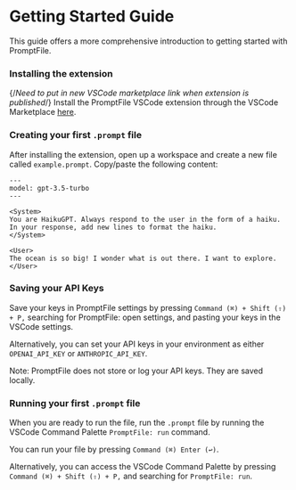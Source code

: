 
# Getting Started Guide

This guide offers a more comprehensive introduction to getting started with PromptFile.

<Steps>

### **Installing the extension**
{/*Need to put in new VSCode marketplace link when extension is published*/}
Install the PromptFile VSCode extension through the VSCode Marketplace [here]().

### **Creating your first `.prompt` file**

After installing the extension, open up a workspace and create a new file called `example.prompt`. Copy/paste the following content:

```prompt copy filename="example.prompt"
---
model: gpt-3.5-turbo
---

<System>
You are HaikuGPT. Always respond to the user in the form of a haiku. In your response, add new lines to format the haiku.
</System>

<User>
The ocean is so big! I wonder what is out there. I want to explore.
</User>
```

### **Saving your API Keys**

Save your keys in PromptFile settings by pressing `Command (⌘) + Shift (⇧) + P,` searching for PromptFile: open settings, and pasting your keys in the VSCode settings.

Alternatively, you can set your API keys in your environment as either `OPENAI_API_KEY` or `ANTHROPIC_API_KEY`.

<Callout type="info">Note: PromptFile does not store or log your API keys. They are saved locally. </Callout>

### **Running your first `.prompt` file**

When you are ready to run the file, run the `.prompt` file by running the VSCode Command Palette `PromptFile: run` command.

You can run your file by pressing `Command (⌘) Enter (↩)`.

Alternatively, you can access the VSCode Command Palette by pressing `Command (⌘) + Shift (⇧) + P,` and searching for `PromptFile: run`.
<br />

</Steps>

